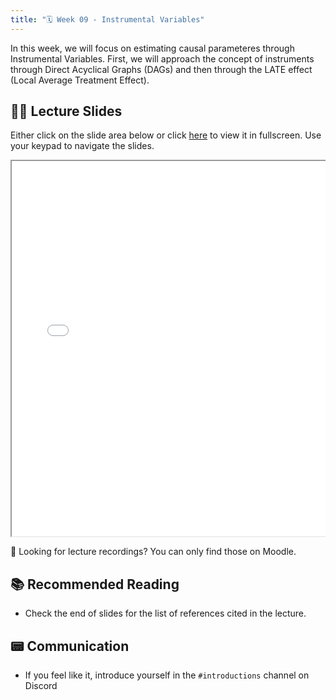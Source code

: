 ```yaml
---
title: "🗓️ Week 09 - Instrumental Variables"
---
```


In this week, we will focus on estimating causal parameteres through Instrumental Variables. First, we will approach the concept of instruments through Direct Acyclical Graphs (DAGs) and then through the LATE effect (Local Average Treatment Effect).

## 👨‍🏫 Lecture Slides 

Either click on the slide area below or click [here](slides.qmd) to view it in fullscreen.
Use your keypad to navigate the slides.

<div class="container" style="position: relative;overflow: hidden;width: 100%;min-height:600px;">
<iframe src="slides.html" style="position=absolute;top: 0;left: 0;bottom: 0;right: 0;width: 100%;min-height:600px;"></iframe>
</div>

🎥 Looking for lecture recordings? You can only find those on Moodle.

## 📚 Recommended Reading

- Check the end of slides for the list of references cited in the lecture.

## 📟 Communication

- If you feel like it, introduce yourself in the `#introductions` channel on Discord